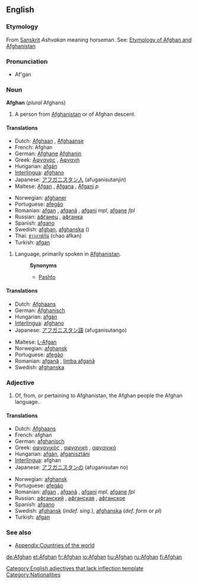 {{see|afghan}}
==English==

===Etymology===
{{wikipedia}}

From  [[Sanskrit]] ''Ashvakan'' meaning horseman. See: [[w:List of country name etymologies|Etymology of Afghan and Afghanistan]]

===Pronunciation===
*Af'gan

===Noun===
'''Afghan'''  (''plural'' Afghans)

# A person from [[Afghanistan]] or of Afghan descent.

====Translations====
{{trans-top|Person from Afghanistan}}
*Dutch: [[Afghaan]] {{m}}, [[Afghaanse]] {{f}}
*French: Afghan
*German: [[Afghane]] {{m}} [[Afghanin]] {{f}}
*Greek: [[Αφγανός]] {{m}}, [[Αφγανή]] {{f}}
*Hungarian: [[afgán]]
*[[Interlingua]]: [[afghano]]
*Japanese: [[アフガニスタン人]] (afuganisutanjin)
*Maltese: [[Afgan]] {{m}}, [[Afgana]] {{f}}, [[Afgani]] ''p''
{{trans-mid}}
*Norwegian: [[afghaner]] {{m}}
*Portuguese: [[afegão]]
*Romanian: [[afgan]] {{m}}, [[afganã]] {{f}}, [[afgani]] ''mpl'', [[afgane]] ''fpl''
*Russian: [[афганец]] {{m}}, [[афганка]] {{f}}
*Spanish: [[afgano]]
*Swedish: [[afghan]], [[afghanska]] ({{f}})
*Thai: [[ชาวอาฟกัน]] (chao afkan)
*Turkish: [[afgan]]
{{trans-bottom}}

# Language, primarily spoken in [[Afghanistan]].
#:'''Synonyms'''
#:*[[Pashto]]

====Translations====
{{trans-top|Language of Afghanistan}}
*Dutch: [[Afghaans]]
*German: [[Afghanisch]]
*Hungarian: [[afgán]]
*[[Interlingua]]: [[afghano]]
*Japanese: [[アフガニスタン語]] (afuganisutango)
{{trans-mid}}
*Maltese: [[L-Afgan]]
*Norwegian: [[afghansk]]
*Portuguese: [[afegão]]
*Romanian: [[afgană]] {{f}}, [[limba afgană]]
*Swedish: [[afghanska]]
{{trans-bottom}}

===Adjective===
{{infl|en|adjective}}[[Category:English adjectives that lack inflection template]]

# Of, from, or pertaining to Afghanistan, the Afghan people the Afghan language..

====Translations====
{{trans-top|Pertaining to Afghanistan}}
*Dutch: [[Afghaans]]
*French: afghan
*German: [[afghanisch]]
*Greek: [[αφγανικός]] {{m}}, [[αφγανική]] {{f}}, [[αφγανικό]] {{n}}
*Hungarian: [[afgán]], [[afganisztáni]]
*[[Interlingua]]: afghan
*Japanese: [[アフガニスタンの]] (afuganisutan no)
{{trans-mid}}
*Norwegian: [[afghansk]]
*Portuguese: [[afegão]]
*Romanian: [[afgan]] {{m}}, [[afgană]] {{f}}, [[afgani]] ''mpl'', [[afgane]] ''fpl''
*Russian: [[афганский]] {{m}}, [[афганская]] {{f}}, [[афганское]] {{n}}
*Spanish: [[afgano]]
*Swedish: [[afghansk]] (''indef. sing.''), [[afghanska]] (''def. form'' or  ''pl'')
*Turkish: [[afgan]]
{{trans-bottom}}

===See also===
*[[Appendix:Countries of the world]]

[[Category:Nationalities]]

[[de:Afghan]]
[[et:Afghan]]
[[fr:Afghan]]
[[io:Afghan]]
[[hu:Afghan]]
[[ru:Afghan]]
[[fi:Afghan]]